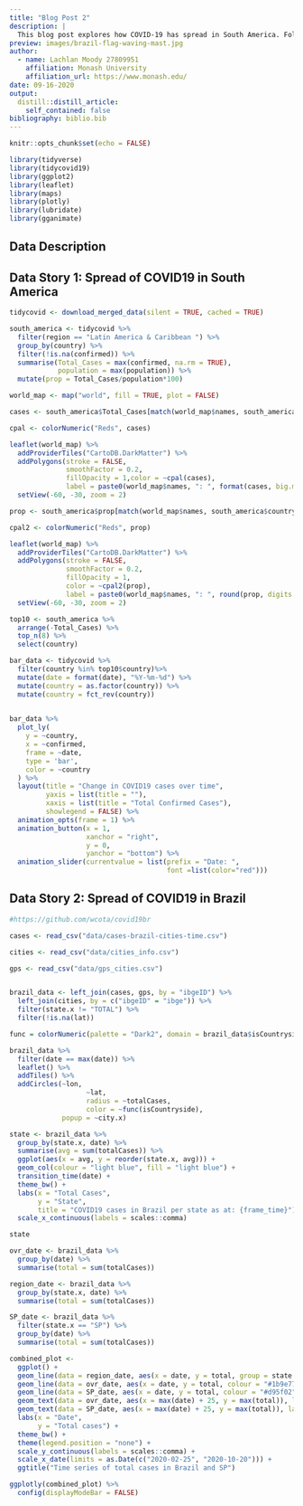 ```yaml
---
title: "Blog Post 2"
description: |
  This blog post explores how COVID-19 has spread in South America. Following this initial exploration, a deeper analysis of the region's hardest hittest country, Brazil, observes how the virus has impacted different areas of the nation.
preview: images/brazil-flag-waving-mast.jpg
author:
  - name: Lachlan Moody 27809951
    affiliation: Monash University
    affiliation_url: https://www.monash.edu/
date: 09-16-2020
output:
  distill::distill_article:
    self_contained: false
bibliography: biblio.bib
---
```


```r
knitr::opts_chunk$set(echo = FALSE)

library(tidyverse)
library(tidycovid19)
library(ggplot2)
library(leaflet)
library(maps)
library(plotly)
library(lubridate)
library(gganimate)
```

## Data Description


## Data Story 1: Spread of COVID19 in South America
```r
tidycovid <- download_merged_data(silent = TRUE, cached = TRUE)

south_america <- tidycovid %>%
  filter(region == "Latin America & Caribbean ") %>%
  group_by(country) %>%
  filter(!is.na(confirmed)) %>%
  summarise(Total_Cases = max(confirmed, na.rm = TRUE),
            population = max(population)) %>%
  mutate(prop = Total_Cases/population*100)

world_map <- map("world", fill = TRUE, plot = FALSE)

cases <- south_america$Total_Cases[match(world_map$names, south_america$country)]

cpal <- colorNumeric("Reds", cases)

leaflet(world_map) %>%
  addProviderTiles("CartoDB.DarkMatter") %>%
  addPolygons(stroke = FALSE,
              smoothFactor = 0.2,
              fillOpacity = 1,color = ~cpal(cases),
              label = paste0(world_map$names, ": ", format(cases, big.mark = ","), " cases")) %>%
  setView(-60, -30, zoom = 2)
```

```r
prop <- south_america$prop[match(world_map$names, south_america$country)]

cpal2 <- colorNumeric("Reds", prop)

leaflet(world_map) %>%
  addProviderTiles("CartoDB.DarkMatter") %>%
  addPolygons(stroke = FALSE,
              smoothFactor = 0.2,
              fillOpacity = 1,
              color = ~cpal2(prop),
              label = paste0(world_map$names, ": ", round(prop, digits = 2), "% infected")) %>%
  setView(-60, -30, zoom = 2)
```

```r
top10 <- south_america %>%
  arrange(-Total_Cases) %>%
  top_n(8) %>%
  select(country)

bar_data <- tidycovid %>%
  filter(country %in% top10$country)%>%
  mutate(date = format(date), "%Y-%m-%d") %>%
  mutate(country = as.factor(country)) %>%
  mutate(country = fct_rev(country))

  
bar_data %>%
  plot_ly(
    y = ~country,
    x = ~confirmed,
    frame = ~date,
    type = 'bar',
    color = ~country
  ) %>%
  layout(title = "Change in COVID19 cases over time",
         yaxis = list(title = ""),
         xaxis = list(title = "Total Confirmed Cases"),
         showlegend = FALSE) %>%
  animation_opts(frame = 1) %>%
  animation_button(x = 1, 
                   xanchor = "right", 
                   y = 0, 
                   yanchor = "bottom") %>%
  animation_slider(currentvalue = list(prefix = "Date: ", 
                                       font =list(color="red")))


```


## Data Story 2: Spread of COVID19 in Brazil 
```r
#https://github.com/wcota/covid19br

cases <- read_csv("data/cases-brazil-cities-time.csv")

cities <- read_csv("data/cities_info.csv")

gps <- read_csv("data/gps_cities.csv")


brazil_data <- left_join(cases, gps, by = "ibgeID") %>%
  left_join(cities, by = c("ibgeID" = "ibge")) %>%
  filter(state.x != "TOTAL") %>%
  filter(!is.na(lat))
```

```r
func = colorNumeric(palette = "Dark2", domain = brazil_data$isCountryside)

brazil_data %>%
  filter(date == max(date)) %>%
  leaflet() %>%
  addTiles() %>%
  addCircles(~lon,
                   ~lat,
                   radius = ~totalCases,
                   color = ~func(isCountryside),
             popup = ~city.x)
```

```r
state <- brazil_data %>%
  group_by(state.x, date) %>%
  summarise(avg = sum(totalCases)) %>%
  ggplot(aes(x = avg, y = reorder(state.x, avg))) +
  geom_col(colour = "light blue", fill = "light blue") +
  transition_time(date) +
  theme_bw() +
  labs(x = "Total Cases", 
       y = "State",
       title = "COVID19 cases in Brazil per state as at: {frame_time}") +
  scale_x_continuous(labels = scales::comma)

state
```


```r
ovr_date <- brazil_data %>%
  group_by(date) %>%
  summarise(total = sum(totalCases))

region_date <- brazil_data %>%
  group_by(state.x, date) %>%
  summarise(total = sum(totalCases))

SP_date <- brazil_data %>%
  filter(state.x == "SP") %>%
  group_by(date) %>%
  summarise(total = sum(totalCases))

combined_plot <- 
  ggplot() +
  geom_line(data = region_date, aes(x = date, y = total, group = state.x, colour = "blue")) +
  geom_line(data = ovr_date, aes(x = date, y = total, colour = "#1b9e77")) +
  geom_line(data = SP_date, aes(x = date, y = total, colour = "#d95f02")) +
  geom_text(data = ovr_date, aes(x = max(date) + 25, y = max(total)), label = "Overall cases", colour = "#d95f02") +
  geom_text(data = SP_date, aes(x = max(date) + 25, y = max(total)), label = "SP cases", colour = "#1b9e77") +
  labs(x = "Date",
       y = "Total cases") +
  theme_bw() +
  theme(legend.position = "none") +
  scale_y_continuous(labels = scales::comma) +
  scale_x_date(limits = as.Date(c("2020-02-25", "2020-10-20"))) +
  ggtitle("Time series of total cases in Brazil and SP")

ggplotly(combined_plot) %>%
  config(displayModeBar = FALSE)
```

